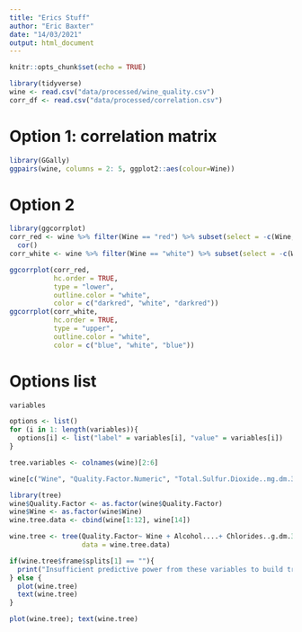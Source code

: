 ```yaml
---
title: "Erics Stuff"
author: "Eric Baxter"
date: "14/03/2021"
output: html_document
---
```


```r
knitr::opts_chunk$set(echo = TRUE)
```

```r
library(tidyverse)
wine <- read.csv("data/processed/wine_quality.csv")
corr_df <- read.csv("data/processed/correlation.csv")
```


# Option 1: correlation matrix

```r
library(GGally)
ggpairs(wine, columns = 2: 5, ggplot2::aes(colour=Wine))
```

# Option 2

```r
library(ggcorrplot)
corr_red <- wine %>% filter(Wine == "red") %>% subset(select = -c(Wine, Quality.Factor)) %>% 
  cor()
corr_white <- wine %>% filter(Wine == "white") %>% subset(select = -c(Wine, Quality.Factor)) %>% cor()
```

```r
ggcorrplot(corr_red,
           hc.order = TRUE,
           type = "lower",
           outline.color = "white",
           color = c("darkred", "white", "darkred"))
ggcorrplot(corr_white,
           hc.order = TRUE,
           type = "upper",
           outline.color = "white",
           color = c("blue", "white", "blue"))
```

# Options list

```r
variables
```

```r
options <- list()
for (i in 1: length(variables)){
  options[i] <- list("label" = variables[i], "value" = variables[i])
}
```

```r
tree.variables <- colnames(wine)[2:6]
```

```r
wine[c("Wine", "Quality.Factor.Numeric", "Total.Sulfur.Dioxide..mg.dm.3.")]
```


```r
library(tree)
wine$Quality.Factor <- as.factor(wine$Quality.Factor)
wine$Wine <- as.factor(wine$Wine)
wine.tree.data <- cbind(wine[1:12], wine[14])
```
```r
wine.tree <- tree(Quality.Factor~ Wine + Alcohol....+ Chlorides..g.dm.3.,
                  data = wine.tree.data)

if(wine.tree$frame$splits[1] == ""){
  print("Insufficient predictive power from these variables to build tree")
} else {
  plot(wine.tree)
  text(wine.tree)
}
```


```r
plot(wine.tree); text(wine.tree)
```




